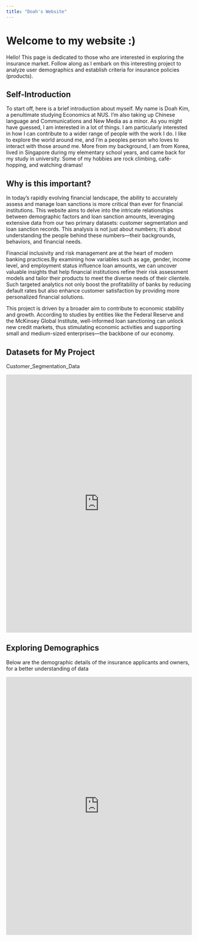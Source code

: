 ```yaml
---
title: "Doah's Website"
---
```


# Welcome to my website :)

Hello! This page is dedicated to those who are interested in exploring the insurance market. Follow along as I embark on this interesting project to analyze user demographics and establish criteria for insurance policies (products).

## Self-Introduction

To start off, here is a brief introduction about myself. My name is Doah Kim, a penultimate studying Economics at NUS. I'm also taking up Chinese language and Communications and New Media as a minor. As you might have guessed, I am interested in a lot of things. I am particularly interested in how I can contribute to a wider range of people with the work I do. I like to explore the world around me, and I'm a peoples person who loves to interact with those around me. More from my background, I am from Korea, lived in Singapore during my elementary school years, and came back for my study in university. Some of my hobbies are rock climbing, café-hopping, and watching dramas!

## Why is this important?

In today's rapidly evolving financial landscape, the ability to accurately assess and manage loan sanctions is more critical than ever for financial institutions. This website aims to delve into the intricate relationships between demographic factors and loan sanction amounts, leveraging extensive data from our two primary datasets: customer segmentation and loan sanction records. This analysis is not just about numbers; it's about understanding the people behind these numbers—their backgrounds, behaviors, and financial needs.

Financial inclusivity and risk management are at the heart of modern banking practices.By examining how variables such as age, gender, income level, and employment status influence loan amounts, we can uncover valuable insights that help financial institutions refine their risk assessment models and tailor their products to meet the diverse needs of their clientele. Such targeted analytics not only boost the profitability of banks by reducing default rates but also enhance customer satisfaction by providing more personalized financial solutions.

This project is driven by a broader aim to contribute to economic stability and growth. According to studies by entities like the Federal Reserve and the McKinsey Global Institute, well-informed loan sanctioning can unlock new credit markets, thus stimulating economic activities and supporting small and medium-sized enterprises—the backbone of our economy.

## Datasets for My Project

Customer_Segmentation_Data

```{=html}
<iframe height="700" width="100%" frameborder="no" src="https://doah240315.shinyapps.io/kdfinal1/"> </iframe>
```
## Exploring Demographics

Below are the demographic details of the insurance applicants and owners, for a better understanding of data

```{=html}
<iframe height="700" width="100%" frameborder="no" src="https://doah240315.shinyapps.io/kdfinal1/"> </iframe>
```
